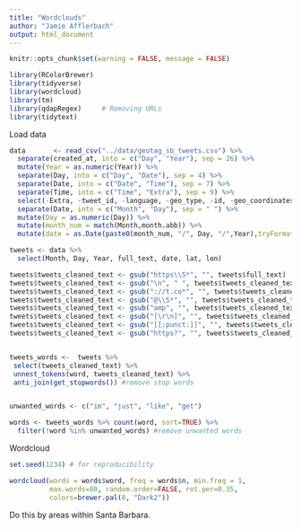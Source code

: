 ```yaml
---
title: "Wordclouds"
author: "Jamie Afflerbach"
output: html_document
---
```



```r
knitr::opts_chunk$set(warning = FALSE, message = FALSE)

library(RColorBrewer)
library(tidyverse)
library(wordcloud)
library(tm)
library(qdapRegex)     # Removing URLs
library(tidytext)
```

Load data

```r

data       <- read_csv("../data/geotag_sb_tweets.csv") %>%
  separate(created_at, into = c("Day", "Year"), sep = 26) %>%
  mutate(Year = as.numeric(Year)) %>%
  separate(Day, into = c("Day", "Date"), sep = 4) %>%
  separate(Date, into = c("Date", "Time"), sep = 7) %>%
  separate(Time, into = c("Time", "Extra"), sep = 9) %>%
  select(-Extra, -tweet_id, -language, -geo_type, -id, -geo_coordinates, -location, -user_id, -Day) %>%
  separate(Date, into = c("Month", "Day"), sep = " ") %>%
  mutate(Day = as.numeric(Day)) %>%
  mutate(month_num = match(Month,month.abb)) %>%
  mutate(date = as.Date(paste0(month_num, "/", Day, "/",Year),tryFormats = "%m/%d/%Y"))
```

```r
tweets <- data %>%
  select(Month, Day, Year, full_text, date, lat, lon)
```


```r
tweets$tweets_cleaned_text <- gsub("https\\S*", "", tweets$full_text) 
tweets$tweets_cleaned_text <- gsub("\n", " ", tweets$tweets_cleaned_text)
tweets$tweets_cleaned_text <- gsub("://t.co*", "", tweets$tweets_cleaned_text)
tweets$tweets_cleaned_text <- gsub("@\\S*", "", tweets$tweets_cleaned_text) 
tweets$tweets_cleaned_text <- gsub("amp", "", tweets$tweets_cleaned_text) 
tweets$tweets_cleaned_text <- gsub("[\r\n]", "", tweets$tweets_cleaned_text)
tweets$tweets_cleaned_text <- gsub("[[:punct:]]", "", tweets$tweets_cleaned_text)
tweets$tweets_cleaned_text <- gsub("https?", "", tweets$tweets_cleaned_text)


tweets_words <-  tweets %>%
 select(tweets_cleaned_text) %>%
 unnest_tokens(word, tweets_cleaned_text) %>%
 anti_join(get_stopwords()) #remove stop words


unwanted_words <- c("im", "just", "like", "get")

words <- tweets_words %>% count(word, sort=TRUE) %>%
  filter(!word %in% unwanted_words) #remove unwanted words
```

Wordcloud

```r
set.seed(1234) # for reproducibility 

wordcloud(words = words$word, freq = words$n, min.freq = 1,           
          max.words=80, random.order=FALSE, rot.per=0.35,            
          colors=brewer.pal(8, "Dark2"))
```

Do this by areas within Santa Barbara. 
